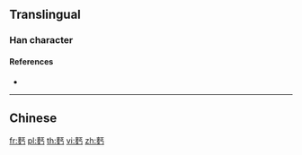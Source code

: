 {{character info/new}}
{{also|麪|面}}
==Translingual==

===Han character===
{{Han char|rn=199|rad=麥|as=04|sn=15|four=|canj=JEMYS|ids=⿰麥丐}}

====References====
* {{Han ref|kx=1513.021|dkj=47743|dj=2041.220|hdz=74601.020|uh=9EAB|ud=40619}}

----

==Chinese==
{{zh-see|麵|v}}

[[fr:麫]]
[[pl:麫]]
[[th:麫]]
[[vi:麫]]
[[zh:麫]]